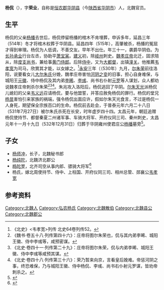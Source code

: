 {{About|北魏官员|中华人民共和国的政治人物|杨侃 (1916年)}}

'''杨侃'''（{{bd|488年||531年|年7月27日 |}}），字'''荣业'''，自称是[[恒农郡|恒农郡]][[华阴县|华阴县]]（今[[陕西省|陕西省]][[华阴市|华阴市]]）人，北魏官员。

==生平==
杨侃的父亲[[杨播|杨播]]去世后，杨侃停留杨播的棺木不肯埋葬，申诉多年，延昌三年（514年）冬才将棺木权葬于华阴县。延昌四年（515年），高肇被杀，杨播的冤屈才得到审理。杨侃为人低调，不善交友。早年不出仕。年三十一，袭爵华阴伯。为[[长孙承业|长孙承业]]行台左丞，协助平[[萧宝寅|萧宝寅]]。[[建義_(北魏)|建义]]初，除[[岐州|岐州]]刺史。[[魏孝庄帝|魏孝庄帝]]北迁，固求陪从，除[[度支尚书|度支尚书]]，兼给事[[黄门侍郎|黄门侍郎]]。后除[[侍中|侍中]]，又为[[大都督|大都督]]，出镇[[潼关|潼关]]。他推薦[[韦孝宽|韦孝宽]]为司马，欣賞其才能，以女嫁之。<ref>《北史》<韦孝宽>列传 北史64卷列传52。</ref>[[永安_(北魏)|永安]]三年（（530年）九月，[[尔朱荣|尔朱荣]]前往洛阳，说要看女儿[[尔朱皇后|大尔朱氏]]分娩，魏孝庄帝害怕[[河阴之变|河阴之变]]的旧事，担心自身难保，与城阳王[[元徽_(城阳王)|元徽]]、侍中杨侃及其内弟[[李晞|李晞]]、[[李彧|李彧]]、尚书右仆射[[元罗|元罗]]等人谋划，众人都劝说魏孝庄帝刺杀尔朱荣<ref>《魏书·卷五十八·列传第四十六》：庄帝将图尔朱荣也，侃与其内弟李晞、城阳王徽、侍中李彧等，咸预密谋。 </ref><ref>《北史·卷四十一·列传第二十九》：庄帝将图尔朱荣，侃与内弟李晞、城阳王徽、侍中李彧等咸预其谋。</ref><ref>《北史·卷四十八·列传第三十六》：荣乃暂来向京，言看皇后娩难。帝惩河阴之事，终恐难保，乃与城阳王徽、侍中杨侃、李彧、尚书右仆射元罗谋，皆劝帝刺杀之。</ref>。朱兆攻入洛阳后，杨侃逃回了华阴。[[尔朱天光|尔朱天光]]派杨侃儿媳妇的父亲[[韦义远|韦义远]]召请杨侃，要与他盟誓，并答应赦免杨侃的罪行。杨侃的堂兄[[杨昱|杨昱]]害怕引来家族的祸端，强令杨侃出面应许，假如尔朱天光食言，不过是杨侃一人身死，期望保全宗族百口的生命。杨侃前去赴会，于普泰元年六月二十八日（531年7月27日）被尔朱氏杀死在长安，时年虚岁四十四。太昌元年，朝廷追赠杨侃使持节、都督秦夏二州诸军事、车骑大将军、开府仪同三司、秦州刺史，太昌元年十一月十九日（532年12月31日）归葬于华阴雍州使君庄公[[杨播|杨播]]墓旁<ref name=autogenerated1>{{Cite book | author = 罗新，叶炜著 | title = 《新出魏晋南北朝墓志疏证 (修订版)》 | location = 北京市 | publisher = 中华书局  | date =2016.5| pages =140-141|ISBN =978-7-101-11639-7| accessdate = 2021-07-07 | url = | language= zh-cn| quote = }}</ref>。

==子女==
*[[杨师冲|杨师冲]]，长子，北魏秘书郎		
*[[杨纯陀|杨纯陀]]，北魏济北郡公		
*[[杨陀罗|杨陀罗]]，北齐司空从事内郎、骠骑大将军<ref>{{Cite book | author = 赵君平，赵文成编 | title = 《秦晋豫新出墓志搜佚》 | location =北京| publisher = 北京图书馆出版社 | date=2012  | pages=90-91 |ISBN =978-7-5013-4465-9| accessdate = 2018-02-19 | url = | language= zh-hant| quote = }}</ref>
*杨氏，嫁北周使持节、侍中、上柱国、开府仪同三司、相州总管、郧襄公[[韦孝宽|韦孝宽]]

==参考资料==
{{reflist}}

[[Category:北魏人|Category:北魏人]]
[[Category:弘农杨氏|Category:弘农杨氏]]
[[Category:北魏散伯|Category:北魏散伯]]
[[Category:北魏县公|Category:北魏县公]]
[[Category:北魏郡公|Category:北魏郡公]]
